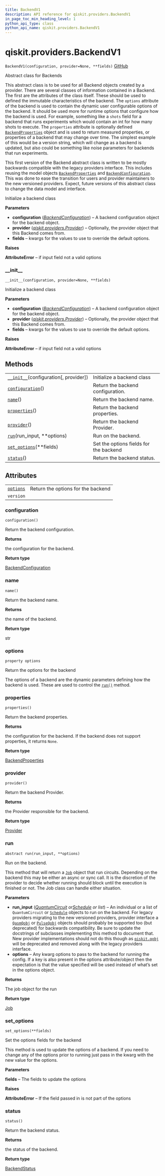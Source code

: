 ```yaml
---
title: BackendV1
description: API reference for qiskit.providers.BackendV1
in_page_toc_min_heading_level: 1
python_api_type: class
python_api_name: qiskit.providers.BackendV1
---
```


<span id="qiskit-providers-backendv1" />

# qiskit.providers.BackendV1

<span id="qiskit.providers.BackendV1" />

`BackendV1(configuration, provider=None, **fields)` [GitHub](https://github.com/qiskit/qiskit/tree/stable/0.16/qiskit/providers/backend.py "view source code")

Abstract class for Backends

This abstract class is to be used for all Backend objects created by a provider. There are several classes of information contained in a Backend. The first are the attributes of the class itself. These should be used to defined the immutable characteristics of the backend. The `options` attribute of the backend is used to contain the dynamic user configurable options of the backend. It should be used more for runtime options that configure how the backend is used. For example, something like a `shots` field for a backend that runs experiments which would contain an int for how many shots to execute. The `properties` attribute is optionally defined [`BackendProperties`](qiskit.providers.models.BackendProperties "qiskit.providers.models.BackendProperties") object and is used to return measured properties, or properties of a backend that may change over time. The simplest example of this would be a version string, which will change as a backend is updated, but also could be something like noise parameters for backends that run experiments.

This first version of the Backend abstract class is written to be mostly backwards compatible with the legacy providers interface. This includes reusing the model objects [`BackendProperties`](qiskit.providers.models.BackendProperties "qiskit.providers.models.BackendProperties") and [`BackendConfiguration`](qiskit.providers.models.BackendConfiguration "qiskit.providers.models.BackendConfiguration"). This was done to ease the transition for users and provider maintainers to the new versioned providers. Expect, future versions of this abstract class to change the data model and interface.

Initialize a backend class

**Parameters**

*   **configuration** ([*BackendConfiguration*](qiskit.providers.models.BackendConfiguration "qiskit.providers.models.BackendConfiguration")) – A backend configuration object for the backend object.
*   **provider** ([*qiskit.providers.Provider*](qiskit.providers.Provider "qiskit.providers.Provider")) – Optionally, the provider object that this Backend comes from.
*   **fields** – kwargs for the values to use to override the default options.

**Raises**

**AttributeError** – if input field not a valid options

### \_\_init\_\_

<span id="qiskit.providers.BackendV1.__init__" />

`__init__(configuration, provider=None, **fields)`

Initialize a backend class

**Parameters**

*   **configuration** ([*BackendConfiguration*](qiskit.providers.models.BackendConfiguration "qiskit.providers.models.BackendConfiguration")) – A backend configuration object for the backend object.
*   **provider** ([*qiskit.providers.Provider*](qiskit.providers.Provider "qiskit.providers.Provider")) – Optionally, the provider object that this Backend comes from.
*   **fields** – kwargs for the values to use to override the default options.

**Raises**

**AttributeError** – if input field not a valid options

## Methods

|                                                                                                                      |                                        |
| -------------------------------------------------------------------------------------------------------------------- | -------------------------------------- |
| [`__init__`](#qiskit.providers.BackendV1.__init__ "qiskit.providers.BackendV1.__init__")(configuration\[, provider]) | Initialize a backend class             |
| [`configuration`](#qiskit.providers.BackendV1.configuration "qiskit.providers.BackendV1.configuration")()            | Return the backend configuration.      |
| [`name`](#qiskit.providers.BackendV1.name "qiskit.providers.BackendV1.name")()                                       | Return the backend name.               |
| [`properties`](#qiskit.providers.BackendV1.properties "qiskit.providers.BackendV1.properties")()                     | Return the backend properties.         |
| [`provider`](#qiskit.providers.BackendV1.provider "qiskit.providers.BackendV1.provider")()                           | Return the backend Provider.           |
| [`run`](#qiskit.providers.BackendV1.run "qiskit.providers.BackendV1.run")(run\_input, \*\*options)                   | Run on the backend.                    |
| [`set_options`](#qiskit.providers.BackendV1.set_options "qiskit.providers.BackendV1.set_options")(\*\*fields)        | Set the options fields for the backend |
| [`status`](#qiskit.providers.BackendV1.status "qiskit.providers.BackendV1.status")()                                 | Return the backend status.             |

## Attributes

|                                                                                       |                                    |
| ------------------------------------------------------------------------------------- | ---------------------------------- |
| [`options`](#qiskit.providers.BackendV1.options "qiskit.providers.BackendV1.options") | Return the options for the backend |
| `version`                                                                             |                                    |

### configuration

<span id="qiskit.providers.BackendV1.configuration" />

`configuration()`

Return the backend configuration.

**Returns**

the configuration for the backend.

**Return type**

[BackendConfiguration](qiskit.providers.models.BackendConfiguration "qiskit.providers.models.BackendConfiguration")

### name

<span id="qiskit.providers.BackendV1.name" />

`name()`

Return the backend name.

**Returns**

the name of the backend.

**Return type**

str

### options

<span id="qiskit.providers.BackendV1.options" />

`property options`

Return the options for the backend

The options of a backend are the dynamic parameters defining how the backend is used. These are used to control the [`run()`](#qiskit.providers.BackendV1.run "qiskit.providers.BackendV1.run") method.

### properties

<span id="qiskit.providers.BackendV1.properties" />

`properties()`

Return the backend properties.

**Returns**

the configuration for the backend. If the backend does not support properties, it returns `None`.

**Return type**

[BackendProperties](qiskit.providers.models.BackendProperties "qiskit.providers.models.BackendProperties")

### provider

<span id="qiskit.providers.BackendV1.provider" />

`provider()`

Return the backend Provider.

**Returns**

the Provider responsible for the backend.

**Return type**

[Provider](qiskit.providers.Provider "qiskit.providers.Provider")

### run

<span id="qiskit.providers.BackendV1.run" />

`abstract run(run_input, **options)`

Run on the backend.

This method that will return a [`Job`](qiskit.providers.Job "qiskit.providers.Job") object that run circuits. Depending on the backend this may be either an async or sync call. It is the discretion of the provider to decide whether running should block until the execution is finished or not. The Job class can handle either situation.

**Parameters**

*   **run\_input** ([*QuantumCircuit*](qiskit.circuit.QuantumCircuit "qiskit.circuit.QuantumCircuit")  *or*[*Schedule*](qiskit.pulse.Schedule "qiskit.pulse.Schedule") *or list*) – An individual or a list of `QuantumCircuit` or [`Schedule`](qiskit.pulse.Schedule "qiskit.pulse.Schedule") objects to run on the backend. For legacy providers migrating to the new versioned providers, provider interface a [`QasmQobj`](qiskit.qobj.QasmQobj "qiskit.qobj.QasmQobj") or [`PulseQobj`](qiskit.qobj.PulseQobj "qiskit.qobj.PulseQobj") objects should probably be supported too (but deprecated) for backwards compatibility. Be sure to update the docstrings of subclasses implementing this method to document that. New provider implementations should not do this though as [`qiskit.qobj`](qobj#module-qiskit.qobj "qiskit.qobj") will be deprecated and removed along with the legacy providers interface.
*   **options** – Any kwarg options to pass to the backend for running the config. If a key is also present in the options attribute/object then the expectation is that the value specified will be used instead of what’s set in the options object.

**Returns**

The job object for the run

**Return type**

[Job](qiskit.providers.Job "qiskit.providers.Job")

### set\_options

<span id="qiskit.providers.BackendV1.set_options" />

`set_options(**fields)`

Set the options fields for the backend

This method is used to update the options of a backend. If you need to change any of the options prior to running just pass in the kwarg with the new value for the options.

**Parameters**

**fields** – The fields to update the options

**Raises**

**AttributeError** – If the field passed in is not part of the options

### status

<span id="qiskit.providers.BackendV1.status" />

`status()`

Return the backend status.

**Returns**

the status of the backend.

**Return type**

[BackendStatus](qiskit.providers.models.BackendStatus "qiskit.providers.models.BackendStatus")


